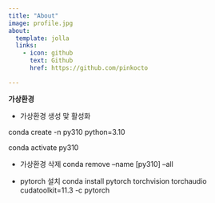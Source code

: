 ---
title: "About"
image: profile.jpg
about:
  template: jolla
  links:
    - icon: github
      text: Github
      href: https://github.com/pinkocto

---

**가상환경**

- 가상환경 생성 맟 활성화

conda create -n py310 python=3.10

conda activate py310

- 가상환경 삭제
conda remove --name [py310] --all

-  pytorch 설치
conda install pytorch torchvision torchaudio cudatoolkit=11.3 -c pytorch

